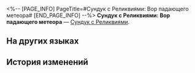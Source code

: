 <%-- [PAGE_INFO]
PageTitle=#Сундук с Реликвиями: Вор падающего метеора#
[END_PAGE_INFO] --%>
{{Предмет Инфобокс
|id          = 71010
|Изображение = Предмет Сундук с Реликвиями- Вор падающего метеора.png
|Тип         = Сундук с Реликвиями
|Инвентарь   = Ценные предметы
|Редкость    = 5
|Эффект      = 
|Описание    = Устройство, которое используют для сбора и восстановления световой пыли во Фрагментуме до её первоначальной формы. Используйте и получите случайную Реликвию 5★ из набора «Вор падающего метеора».
}}
{{Описание|Вы никогда не узнаете, что в коробке, пока не откроете её.<br /><br />''«Значит, это, по сути, покупка лотерейного билета?»<br />«По крайней мере, нам не нужно беспокоиться о коте внутри, который одновременно жив и мёртв».''}}
'''Сундук с Реликвиями: Вор падающего метеора''' — [[Сундук с Реликвиями]].

==На других языках==
{{На других языках
|en   = Relic Coffret: Thief of Shooting Meteor
|zhs  = 遗器铸盒：流星追迹的怪盗
|zht  = 遺器鑄盒：流星追跡的怪盜
|ja   = 遺物ボックス：流星の跡を追う怪盗
|ko   = 유물 주조함: 유성을 쫓는 괴도
|es   = Cofre de artefactos: Ladrón del rastro meteórico
|fr   = Coffret à relique&nbsp;: Voleur de météorite filante
|ru   = Сундук с Реликвиями: Вор падающего метеора
|th   = กล่องรีลิกส์: Thief of Shooting Meteor
|vi   = Hộp Đúc Di Vật: Kẻ Cướp Vệt Sao Băng
|de   = Reliktkästchen: Dieb des fallenden Meteors
|id   = Relic Coffret: Thief of Shooting Meteor
|pt   = Cofre de Relíquia: Ladrão da Chuva de Meteoros
}}

==История изменений==
{{История изменений|3.5}}